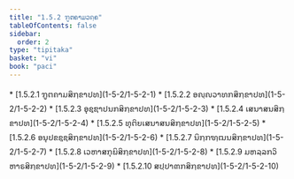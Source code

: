 ```yaml
---
title: "1.5.2 ຠູຕຄາມວຄ຺ຄ"
tableOfContents: false
sidebar:
  order: 2
type: "tipitaka"
basket: "vi"
book: "paci"
---
```



<DynamicBreadcrumb />



<TableOfContents book="paci" section="1.5.2">
* [1.5.2.1 ຠູຕຄາມສິກ຺ຂາປທ](1-5-2/1-5-2-1)
* [1.5.2.2 ອຎ຺ຎວາທກສິກ຺ຂາປທ](1-5-2/1-5-2-2)
* [1.5.2.3 ອຸຊ຺ຌາປນກສິກ຺ຂາປທ](1-5-2/1-5-2-3)
* [1.5.2.4 ເສນາສນສິກ຺ຂາປທ](1-5-2/1-5-2-4)
* [1.5.2.5 ທຸຕິຍເສນາສນສິກ຺ຂາປທ](1-5-2/1-5-2-5)
* [1.5.2.6 ອນຸປຂຊ຺ຊສິກ຺ຂາປທ](1-5-2/1-5-2-6)
* [1.5.2.7 ນິກ຺ກຑ຺ຒນສິກ຺ຂາປທ](1-5-2/1-5-2-7)
* [1.5.2.8 ເວຫາສກຸຏິສິກ຺ຂາປທ](1-5-2/1-5-2-8)
* [1.5.2.9 ມຫລ຺ລກວິຫາຣສິກ຺ຂາປທ](1-5-2/1-5-2-9)
* [1.5.2.10 ສປ຺ປາຓກສິກ຺ຂາປທ](1-5-2/1-5-2-10)
</TableOfContents>